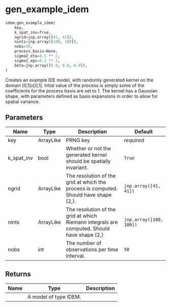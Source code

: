 # gen_example_idem { #jaxidem.idem.gen_example_idem }

```python
idem.gen_example_idem(
    key,
    k_spat_inv=True,
    ngrid=jnp.array([41, 41]),
    nints=jnp.array([100, 100]),
    nobs=50,
    process_basis=None,
    sigma2_eta=0.5 ** 2,
    sigma2_eps=0.1 ** 2,
    beta=jnp.array([0.0, 0.0, 0.0]),
)
```

Creates an example IDE model, with randomly generated kernel on the
domain [0,1]x[0,1]. Intial value of the process is simply some of the
coefficients for the process basis are set to 1. The kernel has a
Gaussian shape, with parameters defined as basis expansions in order to
allow for spatial variance.

## Parameters {.doc-section .doc-section-parameters}

| Name       | Type      | Description                                                                                | Default                 |
|------------|-----------|--------------------------------------------------------------------------------------------|-------------------------|
| key        | ArrayLike | PRNG key                                                                                   | _required_              |
| k_spat_inv | bool      | Whether or not the generated kernel should be spatially invariant.                         | `True`                  |
| ngrid      | ArrayLike | The resolution of the grid at which the process is computed. Should have shape (2,).       | `jnp.array([41, 41])`   |
| nints      | ArrayLike | The resolution of the grid at which Riemann integrals are computed. Should have shape (2,) | `jnp.array([100, 100])` |
| nobs       | int       | The number of observations per time interval.                                              | `50`                    |

## Returns {.doc-section .doc-section-returns}

| Name   | Type                  | Description   |
|--------|-----------------------|---------------|
|        | A model of type IDEM. |               |